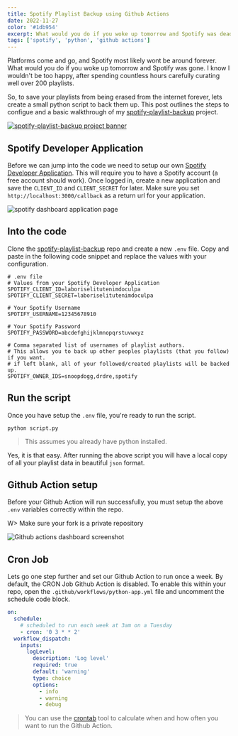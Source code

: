 ```yaml
---
title: Spotify Playlist Backup using Github Actions
date: 2022-11-27
color: '#1db954'
excerpt: What would you do if you woke up tomorrow and Spotify was dead?
tags: ['spotify', 'python', 'github actions']
---
```


Platforms come and go, and Spotify most likely wont be around forever. What would you do if you woke up tomorrow and Spotify was gone. I know I wouldn't be too happy, after spending countless hours carefully curating well over 200 playlists.

So, to save your playlists from being erased from the internet forever, lets create a small python script to back them up. This post outlines the steps to configue and a basic walkthrough of my [spotify-playlist-backup](https://github.com/lukethacoder/spotify-playlist-backup) project.

[![spotify-playlist-backup project banner](https://github.com/lukethacoder/spotify-playlist-backup/raw/main/docs/banner.jpg)](https://github.com/lukethacoder/spotify-playlist-backup)

## Spotify Developer Application

Before we can jump into the code we need to setup our own [Spotify Developer Application](https://developer.spotify.com/dashboard/applications). This will require you to have a Spotify account (a free account should work). Once logged in, create a new application and save the `CLIENT_ID` and `CLIENT_SECRET` for later. Make sure you set `http://localhost:3000/callback` as a return url for your application.

![spotify dashboard application page](https://github.com/lukethacoder/spotify-playlist-backup/raw/main/docs/spotify-developer-app-dashboard.jpg)

## Into the code

Clone the [spotify-playlist-backup](https://github.com/lukethacoder/spotify-playlist-backup) repo and create a new `.env` file. Copy and paste in the following code snippet and replace the values with your configuration.

```env
# .env file
# Values from your Spotify Developer Application
SPOTIFY_CLIENT_ID=laboriselitutenimdoculpa
SPOTIFY_CLIENT_SECRET=laboriselitutenimdoculpa

# Your Spotify Username
SPOTIFY_USERNAME=12345678910

# Your Spotify Password
SPOTIFY_PASSWORD=abcdefghijklmnopqrstuvwxyz

# Comma separated list of usernames of playlist authors.
# This allows you to back up other peoples playlists (that you follow) if you want.
# if left blank, all of your followed/created playlists will be backed up.
SPOTIFY_OWNER_IDS=snoopdogg,drdre,spotify
```

## Run the script

Once you have setup the `.env` file, you're ready to run the script.

```shell
python script.py
```

> This assumes you already have python installed.

Yes, it is that easy. After running the above script you will have a local copy of all your playlist data in beautiful `json` format.

## Github Action setup

Before your Github Action will run successfully, you must setup the above `.env` variables correctly within the repo.

W> Make sure your fork is a private repository

![Github actions dashboard screenshot](https://github.com/lukethacoder/spotify-playlist-backup/raw/main/docs/github-actions-secrets-setup.jpg)

## Cron Job

Lets go one step further and set our Github Action to run once a week. By default, the CRON Job Github Action is disabled. To enable this within your repo, open the `.github/workflows/python-app.yml` file and uncomment the schedule code block.

```yaml
on:
  schedule:
    # scheduled to run each week at 3am on a Tuesday
    - cron: '0 3 * * 2'
  workflow_dispatch:
    inputs:
      logLevel:
        description: 'Log level'
        required: true
        default: 'warning'
        type: choice
        options:
          - info
          - warning
          - debug
```

> You can use the <a href='https://crontab.guru/'>crontab</a> tool to calculate when and how often you want to run the Github Action.
